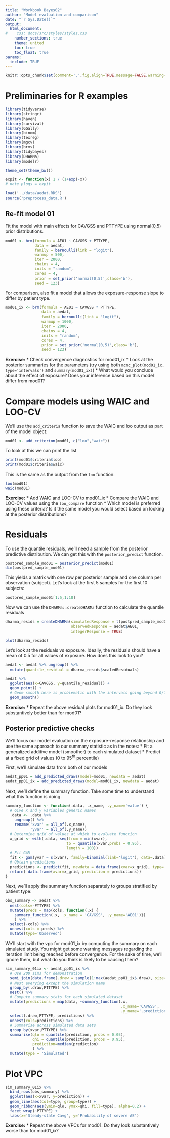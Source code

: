```yaml
---
title: "Workbook Bayes02"
author: "Model evaluation and comparison"
date: "`r Sys.Date()`"
output:
  html_document:
#    css: docs/src/styles/styles.css
    number_sections: true
    theme: united
    toc: true
    toc_float: true
params:
  include: TRUE
---
```



```r
knitr::opts_chunk$set(comment='.',fig.align=TRUE,message=FALSE,warning=FALSE)
```


# Preliminaries for R examples

```r
library(tidyverse)
library(stringr)
library(haven)
library(survival)
library(GGally)
library(binom)
library(texreg)
library(mgcv)
library(brms)
library(tidybayes)
library(DHARMa)
library(modelr)

theme_set(theme_bw())

expit <- function(x) 1 / (1+exp(-x))
# note plogs = expit
```

```r
load('../data/aedat.RDS')
source('preprocess_data.R')
```


## Re-fit model 01

Fit the model with main effects for CAVGSS and PTTYPE using normal(0,5) prior distributions.

```r
mod01 <- brm(formula = AE01 ~ CAVGSS + PTTYPE,  
             data = aedat, 
             family = bernoulli(link = "logit"),
             warmup = 500, 
             iter = 2000, 
             chains = 4, 
             inits = "random", 
             cores = 4,
             prior = set_prior('normal(0,5)',class='b'),
             seed = 123)
```


For comparison, also fit a model that allows the exposure-response slope to differ by patient type.

```r
mod01_ix <- brm(formula = AE01 ~ CAVGSS * PTTYPE,  
                data = aedat, 
                family = bernoulli(link = "logit"),
                warmup = 1000, 
                iter = 2000, 
                chains = 4, 
                inits = "random", 
                cores = 4,
                prior = set_prior('normal(0,5)',class='b'),
                seed = 123)
```

**Exercise:**
* Check convergence diagnostics for mod01_ix
* Look at the posterior summaries for the parameters (try using both `mcmc_plot(mod01_ix, type='intervals')` and `summary(mod01_ix)`)
* What would you conclude about the effect of exposure?  Does your inference based on this model differ from mod01?


# Compare models using WAIC and LOO-CV

We'll use the `add_criteria` function to save the WAIC and loo output as part of the model object:

```r
mod01 <- add_criterion(mod01, c("loo","waic"))
```

To look at this we can print the list
```r
print(mod01$criteria$loo)
print(mod01$criteria$waic)
```

This is the same as the output from the `loo` function:

```r
loo(mod01)
waic(mod01)
```

**Exercise:**
* Add WAIC and LOO-CV to mod01_ix
* Compare the WAIC and LOO-CV values using the `loo_compare` function
* Which model is preferred using these criteria?  Is it the same model you would select based on looking at the posterior distributions?


# Residuals


To use the quantile residuals, we'll need a sample from the posterior predictive distribution.  We can get this with the `posterior_predict` function.

```r
postpred_sample_mod01 = posterior_predict(mod01)
dim(postpred_sample_mod01)
```

This yields a matrix with one row per posterior sample and one column per observation (subject).  Let's look at the first 5 samples for the first 10 subjects:

```r
postpred_sample_mod01[1:5,1:10]
```


Now we can use the `DHARMa::createDHARMa` function to calculate the quantile residuals

```r
dharma_resids = createDHARMa(simulatedResponse = t(postpred_sample_mod01),
                             observedResponse = aedat$AE01,
                             integerResponse = TRUE)
```

```r
plot(dharma_resids)
```

Let's look at the residuals vs exposure. Ideally, the residuals should have a mean of 0.5 for all values of exposure.  How does this look to you?

```r
aedat <- aedat %>% ungroup() %>% 
  mutate(quantile_residual = dharma_resids$scaledResiduals)
```

```r
aedat %>% 
  ggplot(aes(x=CAVGSS, y=quantile_residual)) +
  geom_point() +
  # Geom smooth here is problematic with the intervals going beyond 0/1. 
  geom_smooth()
```


**Exercise:**
* Repeat the above residual plots for mod01_ix.  Do they look substantively better than for mod01?


## Posterior predictive checks

We'll focus our model evaluation on the exposure-response relationship and use the same approach to our summary statistic as in the notes:
* Fit a generalized additive model (smoother) to each simulated dataset
* Predict at a fixed grid of values (0 to 95$^{th}$ percentile)

First, we'll simulate data from both of our models

```r
aedat_pp01 = add_predicted_draws(model=mod01, newdata = aedat)
aedat_pp01_ix = add_predicted_draws(model=mod01_ix, newdata = aedat)
```

Next, we'll define the summary function.  Take some time to understand what this function is doing.

```r
summary_function <- function(.data, .x_name, .y_name='value') {
  # Give x and y variables generic names
  .data <- .data %>% 
    ungroup() %>% 
    rename('xvar' = all_of(.x_name), 
           'yvar' = all_of(.y_name))
  # Determine grid of values at which to evaluate function
  x_grid <- with(.data, seq(from = min(xvar),
                           to = quantile(xvar,probs = 0.95), 
                           length = 100))
  # Fit GAM 
  fit <- gam(yvar ~ s(xvar), family=binomial(link='logit'), data=.data)
  # Obtain predictions
  predictions <- predict(fit, newdata = data.frame(xvar=x_grid), type='response')
  return( data.frame(xvar=x_grid, prediction = predictions))
}
```


Next, we'll apply the summary function separately to groups stratified by patient type:

```r
obs_summary <- aedat %>% 
  nest(cols=-PTTYPE) %>% 
  mutate(preds = map(cols, function(.x) {
    summary_function(.x, .x_name = 'CAVGSS', .y_name='AE01')})
    ) %>% 
  select(-cols) %>% 
  unnest(cols = preds) %>% 
  mutate(type='Observed')
```

We'll start with the vpc for mod01_ix by computing the summary on each simulated study.
You might get some warning messages regarding the iteration limit being reached before convergence.  For the sake of time, we'll ignore them, but what do you think is likely to be causing them?

```r
sim_summary_01ix <- aedat_pp01_ix %>%
  # Use 200 sims for demonstration
  semi_join(data.frame(.draw = sample(1:max(aedat_pp01_ix$.draw), size=500))) %>% 
  # Nest everying except the simulation name
  group_by(.draw,PTTYPE) %>% 
  nest() %>% 
  # Compute summary stats for each simulated dataset
  mutate(predictions = map(data, ~summary_function(.x, 
                                                   .x_name='CAVGSS',
                                                   .y_name='.prediction'))) %>% 
  select(.draw,PTTYPE, predictions) %>% 
  unnest(cols=predictions) %>% 
  # Summarise across simulated data sets
  group_by(xvar,PTTYPE) %>% 
  summarise(qlo = quantile(prediction, probs = 0.05),
            qhi = quantile(prediction, probs = 0.95),
            prediction=median(prediction)
            ) %>% 
  mutate(type = 'Simulated')
```

# Plot VPC

```r
sim_summary_01ix %>% 
  bind_rows(obs_summary) %>% 
  ggplot(aes(x=xvar, y=prediction)) +
  geom_line(aes(col=type, group=type)) +
  geom_ribbon(aes(ymin=qlo, ymax=qhi, fill=type), alpha=0.2) +
  facet_wrap(~PTTYPE) +
  labs(x='Steady-state Cavg', y='Probability of severe AE')

```


**Exercise:**
* Repeat the above VPCs for mod01.  Do they look substantively worse than for mod01_ix?

